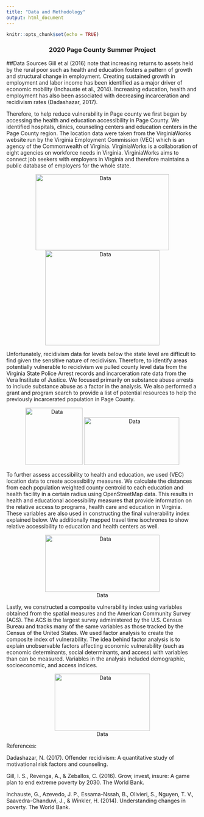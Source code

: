 ```yaml
---
title: "Data and Methodology"
output: html_document
---
```


```r
knitr::opts_chunk$set(echo = TRUE)
```

### 2020 Page County Summer Project {style=text-align:center}


##Data Sources
Gill et al (2016) note that increasing returns to assets held by the rural poor such as health and education fosters a pattern of growth and structural change in employment. Creating sustained growth in employment and labor income has been identified as a major driver of economic mobility (Inchauste et al., 2014). Increasing education, health and employment has also been associated with decreasing incarceration and recidivism rates (Dadashazar, 2017).

Therefore, to help reduce vulnerability in Page county we first began by accessing the health and education accessibility in Page County. We identified hospitals, clinics, counseling centers and education centers in the Page County region. The location data were taken from the VirginiaWorks website run by the Virginia Employment Commission (VEC) which is an agency of the Commonwealth of Virginia. VirginiaWorks is a collaboration of eight agencies on workforce needs in Virginia. VirginiaWorks aims to connect job seekers with employers in Virginia and therefore maintains a public database of employers for the whole state.

<center>
![Data](/images/VEC.png){width=350px height=200px}
![Data](/images/careerWorks.png){width=300px height=250px}
</center>

Unfortunately, recidivism data for levels below the state level are difficult to find given the sensitive nature of recidivism. Therefore, to identify areas potentially vulnerable to recidivism we pulled county level data from the Virginia State Police Arrest records and incarceration rate data from the Vera Institute of Justice. We focused primarily on substance abuse arrests to include substance abuse as a factor in the analysis. We also performed a grant and program search to provide a list of potential resources to help the previously incarcerated population in Page County. 

<center>
![Data](/images/police.jpg){width=150px height=150px}
![Data](/images/Vera_Ver_Red.png){width=250px height=125px}
</center>

To further assess accessibility to health and education, we used (VEC) location data to create accessibility measures. We calculate the distances from each population weighted county centroid to each education and health facility in a certain radius using OpenStreetMap data. This results in health and educational accessibility measures that provide information on the relative access to programs, health care and education in Virginia. These variables are also used in constructing the final vulnerability index explained below. We additionally mapped travel time isochrones to show relative accessibility to education and health centers as well. 

<center>
![Data](/images/OSM.jpg){width=300px height=150px}
</center>

Lastly, we constructed a composite vulnerability index using variables obtained from the spatial measures and the American Community Survey (ACS). The ACS is the largest survey administered by the U.S. Census Bureau and tracks many of the same variables as those tracked by the Census of the United States. We used factor analysis to create the composite index of vulnerability. The idea behind factor analysis is to explain unobservable factors affecting economic vulnerability (such as economic determinants, social determinants, and access) with variables than can be measured.  Variables in the analysis included demographic, socioeconomic, and access indices.

<center>
![Data](/images/ACS.jpg){width=250px height=150px}
</center>

References: 

Dadashazar, N. (2017). Offender recidivism: A quantitative study of motivational risk factors and counseling.
 
Gill, I. S., Revenga, A., & Zeballos, C. (2016). Grow, invest, insure: A game plan to end extreme poverty by 2030. The World Bank.

Inchauste, G., Azevedo, J. P., Essama-Nssah, B., Olivieri, S., Nguyen, T. V., Saavedra-Chanduvi, J., & Winkler, H. (2014). Understanding changes in poverty. The World Bank.



